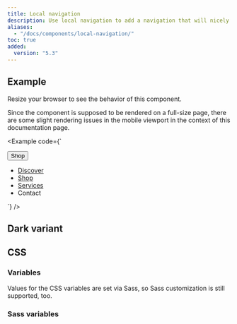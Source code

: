 ```yaml
---
title: Local navigation
description: Use local navigation to add a navigation that will nicely wrap on small viewports.
aliases:
  - "/docs/components/local-navigation/"
toc: true
added:
  version: "5.3"
---
```


## Example

Resize your browser to see the behavior of this component.

<Callout type="info">
Since the component is supposed to be rendered on a full-size page, there are some slight rendering issues in the mobile viewport in the context of this documentation page.
</Callout>

<Example code={`<nav class="local-nav" aria-label="Basic local navigation">
    <button class="local-nav-button collapsed d-lg-none" type="button" data-bs-toggle="collapse" data-bs-target="#collapseLocalNav" aria-expanded="false" aria-controls="collapseLocalNav">
      <span class="container-xxl">Shop</span>
    </button>
    <div id="collapseLocalNav" class="container-xxl local-nav-collapse d-lg-block collapse">
      <div class="navbar navbar-expand-lg">
        <ul class="navbar-nav w-100">
          <li class="nav-item"><a class="nav-link" href="#"><span class="container-xxl">Discover</span></a></li>
          <li class="nav-item"><a class="nav-link active" href="#" aria-current="page"><span class="container-xxl">Shop</span></a></li>
          <li class="nav-item"><a class="nav-link" href="#"><span class="container-xxl">Services</span></a></li>
          <li class="nav-item"><a class="nav-link disabled" aria-disabled="true"><span class="container-xxl">Contact</span></a></li>
        </ul>
      </div>
    </div>
  </nav>`} />

## Dark variant

<DeprecatedIn version="5.3.3" />

<CalloutDeprecatedDarkVariants component="local-nav" />

## CSS

### Variables

Values for the CSS variables are set via Sass, so Sass customization is still supported, too.

<ScssDocs name="local-nav-css-vars" file="scss/_local-navigation.scss" />

### Sass variables

<ScssDocs name="local-nav-variables" file="scss/_variables.scss" />
